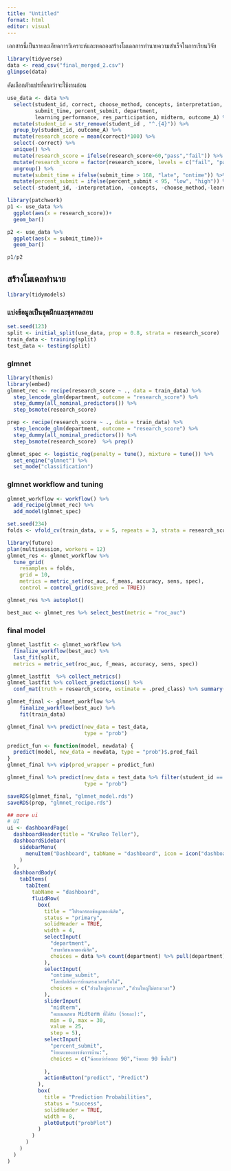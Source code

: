 ```yaml
---
title: "Untitled"
format: html
editor: visual
---
```


เอกสารนี้เป็นรายละเอียดการวิเคราะห์และทดลองสร้างโมเดลการทำนายความสำเร็จในการเรียนวิจัย

```r
library(tidyverse)
data <- read_csv("final_merged_2.csv")
glimpse(data)

```

คัดเลือกตัวแปรที่คาดว่าจะใช้งานก่อน

```r
use_data <- data %>% 
  select(student_id, correct, choose_method, concepts, interpretation,
         submit_time, percent_submit, department,
         learning_performance, res_participation, midterm, outcome_A) %>% 
  mutate(student_id = str_remove(student_id , "^.{4}")) %>% 
  group_by(student_id, outcome_A) %>% 
  mutate(research_score = mean(correct)*100) %>% 
  select(-correct) %>% 
  unique() %>% 
  mutate(research_score = ifelse(research_score>60,"pass","fail")) %>% 
  mutate(research_score = factor(research_score, levels = c("fail", "pass"))) %>% 
  ungroup() %>% 
  mutate(submit_time = ifelse(submit_time > 168, "late", "ontime")) %>% 
  mutate(percent_submit = ifelse(percent_submit < 95, "low", "high")) %>% 
  select(-student_id, -interpretation, -concepts, -choose_method,-learning_performance, -res_participation)

```

```r
library(patchwork)
p1 <- use_data %>% 
  ggplot(aes(x = research_score))+
  geom_bar()

p2 <- use_data %>%
  ggplot(aes(x = submit_time))+
  geom_bar()

p1/p2
```

## สร้างโมเดลทำนาย

```r
library(tidymodels)
```

### แบ่งข้อมูลเป็นชุดฝึกและชุดทดสอบ

```r
set.seed(123)
split <- initial_split(use_data, prop = 0.8, strata = research_score)
train_data <- training(split)
test_data <- testing(split)
```

### glmnet

```r
library(themis)
library(embed)
glmnet_rec <- recipe(research_score ~ ., data = train_data) %>% 
  step_lencode_glm(department, outcome = "research_score") %>% 
  step_dummy(all_nominal_predictors()) %>% 
  step_bsmote(research_score) 

prep <- recipe(research_score ~ ., data = train_data) %>% 
  step_lencode_glm(department, outcome = "research_score") %>% 
  step_dummy(all_nominal_predictors()) %>% 
  step_bsmote(research_score)  %>% prep()

glmnet_spec <- logistic_reg(penalty = tune(), mixture = tune()) %>% 
  set_engine("glmnet") %>% 
  set_mode("classification")
```

### glmnet workflow and tuning

```r
glmnet_workflow <- workflow() %>% 
  add_recipe(glmnet_rec) %>% 
  add_model(glmnet_spec)

set.seed(234)
folds <- vfold_cv(train_data, v = 5, repeats = 3, strata = research_score)

library(future)
plan(multisession, workers = 12)
glmnet_res <- glmnet_workflow %>% 
  tune_grid(
    resamples = folds, 
    grid = 10,
    metrics = metric_set(roc_auc, f_meas, accuracy, sens, spec),
    control = control_grid(save_pred = TRUE))
```

```r
glmnet_res %>% autoplot()
```

```r
best_auc <- glmnet_res %>% select_best(metric = "roc_auc")
```

### final model

```r
glmnet_lastfit <- glmnet_workflow %>% 
  finalize_workflow(best_auc) %>% 
  last_fit(split,
  metrics = metric_set(roc_auc, f_meas, accuracy, sens, spec)) 

glmnet_lastfit  %>% collect_metrics()
glmnet_lastfit %>% collect_predictions() %>% 
  conf_mat(truth = research_score, estimate = .pred_class) %>% summary()

glmnet_final <- glmnet_workflow %>%
    finalize_workflow(best_auc) %>% 
    fit(train_data)

glmnet_final %>% predict(new_data = test_data,
                         type = "prob")

predict_fun <- function(model, newdata) {
  predict(model, new_data = newdata, type = "prob")$.pred_fail
}
glmnet_final %>% vip(pred_wrapper = predict_fun)

glmnet_final %>% predict(new_data = test_data %>% filter(student_id == "150327"),
                         type = "prob")

```

```r
saveRDS(glmnet_final, "glmnet_model.rds")
saveRDS(prep, "glmnet_recipe.rds")
```

```r
## more ui
# UI
ui <- dashboardPage(
  dashboardHeader(title = "KruRoo Teller"),
  dashboardSidebar(
    sidebarMenu(
      menuItem("Dashboard", tabName = "dashboard", icon = icon("dashboard"))
    )
  ),
  dashboardBody(
    tabItems(
      tabItem(
        tabName = "dashboard",
        fluidRow(
          box(
            title = "โปรดกรอกข้อมูลของนิสิต",
            status = "primary",
            solidHeader = TRUE,
            width = 4,
            selectInput(
              "department", 
              "สาขาวิชาเอกของนิสิต", 
              choices = data %>% count(department) %>% pull(department)
            ),
            selectInput(
              "ontime_submit", 
              "โดยปกติส่งการบ้านตรงเวลาหรือไม่", 
              choices = c("ส่วนใหญ่ตรงเวลา","ส่วนใหญ่ไม่ตรงเวลา")
            ),
            sliderInput(
              "midterm", 
              "คะแนนสอบ Midterm ที่ได้รับ (ร้อยละ):",
              min = 0, max = 30,
              value = 25, 
              step = 5),
            selectInput(
              "percent_submit", 
              "ร้อยละของการส่งการบ้าน:", 
              choices = c("น้อยกว่าร้อยละ 90","ร้อยละ 90 ขึ้นไป")
              
            ),
            actionButton("predict", "Predict")
          ),
          box(
            title = "Prediction Probabilities",
            status = "success",
            solidHeader = TRUE,
            width = 8,
            plotOutput("probPlot")
          )
        )
      )
    )
  )
)
```
